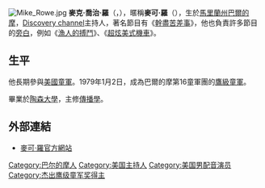 [[File:Mike_Rowe.jpg|thumb]]
'''麥克·喬治·羅'''（{{lang|en|Michael Gregory Rowe}}，{{bd|1962年|3月18日|||catIdx=Rowe, Mike}}），暱稱'''麥可·羅'''（{{lang|en|Mike Rowe}}），生於[[馬里蘭州|馬里蘭州]][[巴爾的摩|巴爾的摩]]，[[探索頻道|Discovery channel]]主持人，著名節目有《[[幹盡苦差事|幹盡苦差事]]》，他也負責許多節目的[[旁白|旁白]]，例如《[[漁人的搏鬥|漁人的搏鬥]]》、《[[超炫美式機車|超炫美式機車]]》。

==生平==

他長期參與[[美國童軍|美國童軍]]。1979年1月2日，成為巴爾的摩第16童軍團的[[鷹級童軍|鷹級童軍]]。

畢業於[[陶森大學|陶森大學]]，主修[[傳播學|傳播學]]。

==外部連結==
* [http://www.mikeroweworks.com 麥可·羅官方網站]{{Wayback|url=http://www.mikeroweworks.com/ |date=20160617114148 }}
{{DEFAULTSORT:Rowe, Mike}}
[[Category:巴尔的摩人|Category:巴尔的摩人]]
[[Category:美国主持人|Category:美国主持人]]
[[Category:美国男配音演员|Category:美国男配音演员]]
[[Category:杰出鹰级童军奖得主|Category:杰出鹰级童军奖得主]]